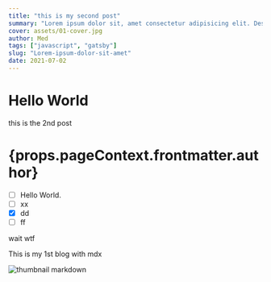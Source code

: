 ```yaml
---
title: "this is my second post"
summary: "Lorem ipsum dolor sit, amet consectetur adipisicing elit. Deserunt, odio."
cover: assets/01-cover.jpg
author: Med
tags: ["javascript", "gatsby"]
slug: "Lorem-ipsum-dolor-sit-amet"
date: 2021-07-02
---
```


# Hello World

this is the 2nd post

<h1>{props.pageContext.frontmatter.author}</h1>

- [ ] Hello World.
- [ ] xx
- [x] dd
- [ ] ff

wait wtf

<PageTitle ItemsCountNumber={2}>This is my 1st blog with mdx</PageTitle>

![thumbnail markdown](https://images.unsplash.com/photo-1593642532400-2682810df593?ixid=MnwxMjA3fDF8MHxwaG90by1wYWdlfHx8fGVufDB8fHx8&ixlib=rb-1.2.1&auto=format&fit=crop&w=750&q=80 "test")
